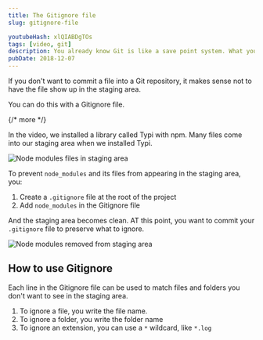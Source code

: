 ```yaml
---
title: The Gitignore file
slug: gitignore-file

youtubeHash: xlQIABDgTOs
tags: [video, git]
description: You already know Git is like a save point system. What you've done so far is to learn to save. But how do you undo, and go back to a previous state? That's what we're going to cover
pubDate: 2018-12-07
---
```


If you don't want to commit a file into a Git repository, it makes sense not to have the file show up in the staging area.

You can do this with a Gitignore file.

{/* more */}

In the video, we installed a library called Typi with npm. Many files come into our staging area when we installed Typi.

<Image
  src='/images/2018/gitignore/node-modules-folder.png'
  alt='Node modules files in staging area'
/>

To prevent `node_modules` and its files from appearing in the staging area, you:

1. Create a `.gitignore` file at the root of the project
2. Add `node_modules` in the Gitignore file

And the staging area becomes clean. AT this point, you want to commit your `.gitignore` file to preserve what to ignore.

<Image
  src='/images/2018/gitignore/clean-staging-area.png'
  alt='Node modules removed from staging area'
/>

## How to use Gitignore

Each line in the Gitignore file can be used to match files and folders you don't want to see in the staging area.

1. To ignore a file, you write the file name.
2. To ignore a folder, you write the folder name
3. To ignore an extension, you can use a `*` wildcard, like `*.log`
